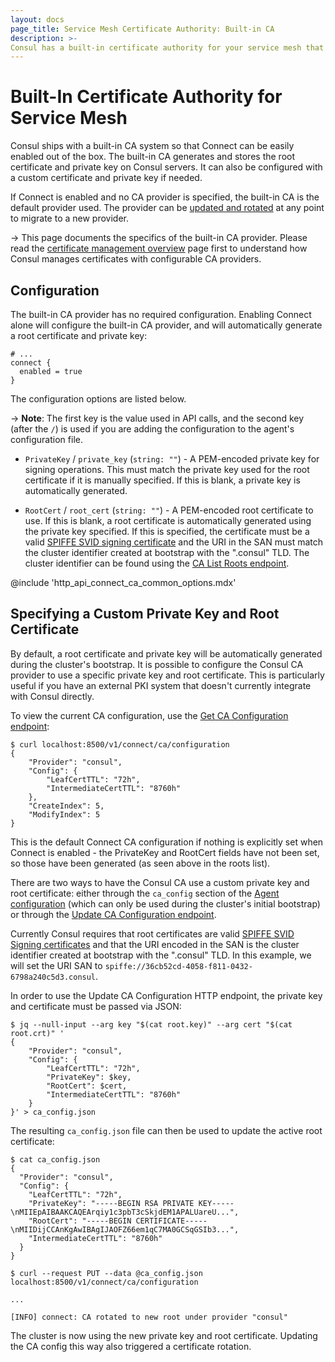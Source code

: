 ```yaml
---
layout: docs
page_title: Service Mesh Certificate Authority: Built-in CA
description: >-
Consul has a built-in certificate authority for your service mesh that you can configure to work with custom certificates and private keys. Learn how to configure the built-in CA and use it alongside your preferred PKI.
---
```


# Built-In Certificate Authority for Service Mesh

Consul ships with a built-in CA system so that Connect can be
easily enabled out of the box. The built-in CA generates and stores the
root certificate and private key on Consul servers. It can also be
configured with a custom certificate and private key if needed.

If Connect is enabled and no CA provider is specified, the built-in
CA is the default provider used. The provider can be
[updated and rotated](/docs/connect/ca#root-certificate-rotation)
at any point to migrate to a new provider.

-> This page documents the specifics of the built-in CA provider.
Please read the [certificate management overview](/docs/connect/ca)
page first to understand how Consul manages certificates with configurable
CA providers.

## Configuration

The built-in CA provider has no required configuration. Enabling Connect
alone will configure the built-in CA provider, and will automatically generate
a root certificate and private key:

<CodeBlockConfig filename="/etc/consul.d/config.hcl">

```hcl
# ...
connect {
  enabled = true
}
```

</CodeBlockConfig>

The configuration options are listed below.

-> **Note**: The first key is the value used in API calls, and the second key
(after the `/`) is used if you are adding the configuration to the agent's
configuration file.

- `PrivateKey` / `private_key` (`string: ""`) - A PEM-encoded private key
  for signing operations. This must match the private key used for the root
  certificate if it is manually specified. If this is blank, a private key
  is automatically generated.

- `RootCert` / `root_cert` (`string: ""`) - A PEM-encoded root certificate
  to use. If this is blank, a root certificate is automatically generated
  using the private key specified. If this is specified, the certificate
  must be a valid
  [SPIFFE SVID signing certificate](https://github.com/spiffe/spiffe/blob/master/standards/X509-SVID.md)
  and the URI in the SAN must match the cluster identifier created at
  bootstrap with the ".consul" TLD. The cluster identifier can be found
  using the [CA List Roots endpoint](/api-docs/connect/ca#list-ca-root-certificates).

@include 'http_api_connect_ca_common_options.mdx'

## Specifying a Custom Private Key and Root Certificate

By default, a root certificate and private key will be automatically
generated during the cluster's bootstrap. It is possible to configure
the Consul CA provider to use a specific private key and root certificate.
This is particularly useful if you have an external PKI system that doesn't
currently integrate with Consul directly.

To view the current CA configuration, use the [Get CA Configuration endpoint](/api-docs/connect/ca#get-ca-configuration):

```shell-session
$ curl localhost:8500/v1/connect/ca/configuration
{
    "Provider": "consul",
    "Config": {
        "LeafCertTTL": "72h",
        "IntermediateCertTTL": "8760h"
    },
    "CreateIndex": 5,
    "ModifyIndex": 5
}
```

This is the default Connect CA configuration if nothing is explicitly set when
Connect is enabled - the PrivateKey and RootCert fields have not been set, so those have
been generated (as seen above in the roots list).

There are two ways to have the Consul CA use a custom private key and root certificate:
either through the `ca_config` section of the [Agent configuration](/docs/agent/config/config-files#connect_ca_config) (which can only be used during the cluster's
initial bootstrap) or through the [Update CA Configuration endpoint](/api-docs/connect/ca#update-ca-configuration).

Currently Consul requires that root certificates are valid [SPIFFE SVID Signing certificates](https://github.com/spiffe/spiffe/blob/master/standards/X509-SVID.md) and that the URI encoded
in the SAN is the cluster identifier created at bootstrap with the ".consul" TLD. In this
example, we will set the URI SAN to `spiffe://36cb52cd-4058-f811-0432-6798a240c5d3.consul`.

In order to use the Update CA Configuration HTTP endpoint, the private key and certificate
must be passed via JSON:

```shell-session
$ jq --null-input --arg key "$(cat root.key)" --arg cert "$(cat root.crt)" '
{
    "Provider": "consul",
    "Config": {
        "LeafCertTTL": "72h",
        "PrivateKey": $key,
        "RootCert": $cert,
        "IntermediateCertTTL": "8760h"
    }
}' > ca_config.json
```

The resulting `ca_config.json` file can then be used to update the active root certificate:

```shell-session
$ cat ca_config.json
{
  "Provider": "consul",
  "Config": {
    "LeafCertTTL": "72h",
    "PrivateKey": "-----BEGIN RSA PRIVATE KEY-----\nMIIEpAIBAAKCAQEArqiy1c3pbT3cSkjdEM1APALUareU...",
    "RootCert": "-----BEGIN CERTIFICATE-----\nMIIDijCCAnKgAwIBAgIJAOFZ66em1qC7MA0GCSqGSIb3...",
    "IntermediateCertTTL": "8760h"
  }
}

$ curl --request PUT --data @ca_config.json localhost:8500/v1/connect/ca/configuration

...

[INFO] connect: CA rotated to new root under provider "consul"
```

The cluster is now using the new private key and root certificate. Updating the CA config
this way also triggered a certificate rotation.
